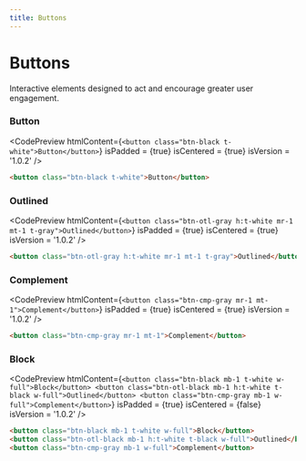 ```yaml
---
title: Buttons
---
```



# Buttons

Interactive elements designed to act and encourage greater user engagement.

### Button

<CodePreview
  htmlContent={`
    <button class="btn-black t-white">Button</button>
  `}
  isPadded = {true}
  isCentered = {true}
  isVersion = '1.0.2'
/>

```html
<button class="btn-black t-white">Button</button>
```

### Outlined

<CodePreview
  htmlContent={`
    <button class="btn-otl-gray h:t-white mr-1 mt-1 t-gray">Outlined</button>
  `}
  isPadded = {true}
  isCentered = {true}
  isVersion = '1.0.2'
/>

```html
<button class="btn-otl-gray h:t-white mr-1 mt-1 t-gray">Outlined</button>
```

### Complement

<CodePreview
  htmlContent={`
    <button class="btn-cmp-gray mr-1 mt-1">Complement</button>
  `}
  isPadded = {true}
  isCentered = {true}
  isVersion = '1.0.2'
/>

```html
<button class="btn-cmp-gray mr-1 mt-1">Complement</button>
``` 

### Block

<CodePreview
  htmlContent={`
    <button class="btn-black mb-1 t-white w-full">Block</button>
    <button class="btn-otl-black mb-1 h:t-white t-black w-full">Outlined</button>
    <button class="btn-cmp-gray mb-1 w-full">Complement</button>
  `}
  isPadded = {true}
  isCentered = {false}
  isVersion = '1.0.2'
/>

```html
<button class="btn-black mb-1 t-white w-full">Block</button>
<button class="btn-otl-black mb-1 h:t-white t-black w-full">Outlined</button>
<button class="btn-cmp-gray mb-1 w-full">Complement</button>
```